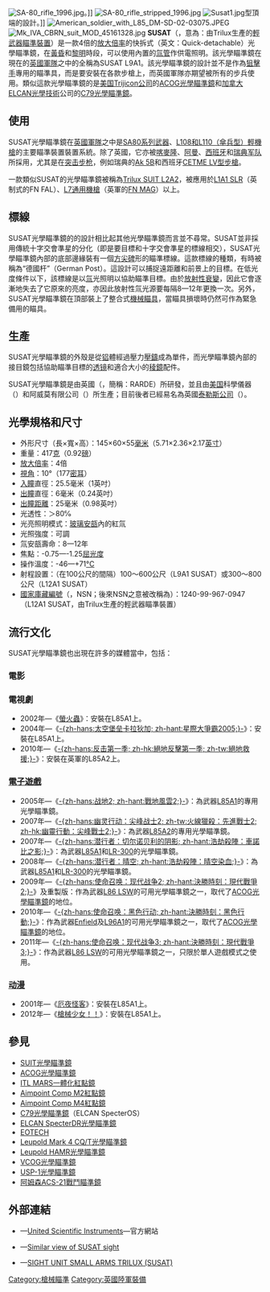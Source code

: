 {{noteTA
|G1=軍事
|G2=長度單位
|G3=Firearms
}}
[[File:SA-80_rifle_1996.jpg|thumb]]。]]
[[File:SA-80_rifle_stripped_1996.jpg|thumb]]
[[File:Susat1.jpg|thumb]]型頂端的設計。]]
[[File:American_soldier_with_L85_DM-SD-02-03075.JPEG|thumb]]
[[File:Mk_IVA_CBRN_suit_MOD_45161328.jpg|thumb]]
'''SUSAT'''（{{Lang-en|Sight Unit Small Arms, Trilux}}，意為：由Trilux生產的[[輕兵器|輕武器]][[瞄准镜|瞄準裝置]]）是一款4倍的[[望远镜放大倍数|放大倍率]]的快拆式（英文：Quick-detachable）光學瞄準鏡，在[[薄暮|黃昏]]和[[拂晓|黎明]]時段，可以使用內置的[[氚管|氚管]]作供電照明。該光學瞄準鏡在現在的[[英國軍隊|英國軍隊]]之中的全稱為SUSAT L9A1。該光學瞄準鏡的設計並不是作為[[狙擊手|狙擊手]]專用的瞄準具，而是要安裝在各款步槍上，而英國軍隊亦期望被所有的步兵使用。類似這款光學瞄準鏡的是[[美国|美国]][[Trijicon公司|Trijicon公司]]的[[先進戰鬥光學瞄準鏡|ACOG光學瞄準鏡]]和[[加拿大|加拿大]][[雷神ELCAN光學技術|ELCAN光學技術]]公司的[[C79光學瞄準鏡|C79光學瞄準鏡]]。

== 使用 ==
SUSAT光學瞄準鏡在[[英國軍隊|英國軍隊]]之中是[[SA80槍族|SA80系列武器]]、[[FN_Minimi輕機槍|L108和L110（傘兵型）輕機槍]]的主要瞄準裝置裝置系統。除了英國，它亦被[[喀麦隆军队|喀麥隆]]、[[阿曼軍隊|阿曼]]、[[西班牙武装力量|西班牙]]和[[瑞典军队|瑞典军队]]所採用，尤其是在[[突击步枪|突击步枪]]，例如瑞典的[[Ak_5突擊步槍#Ak_5B|Ak 5B]]和西班牙[[CETME_L型突擊步槍|CETME LV型步槍]]。

一款類似SUSAT的光學瞄準鏡被稱為[[SUIT光學瞄準鏡|Trilux SUIT L2A2]]，被應用於[[FN_FAL自動步槍#使用國|L1A1 SLR]]（英制式的FN FAL）、[[L7通用機槍|L7通用機槍]]（英軍的[[FN_MAG通用機槍|FN MAG]]）以上。

== 標線 ==
SUSAT光學瞄準鏡的{{Link-en|標線|Reticle}}的設計相比起其他光學瞄準鏡而言並不尋常。SUSAT並非採用傳統十字交會準星的分化（即是要目標和十字交會準星的標線相交），SUSAT光學瞄準鏡內部的底部邊緣裝有一個[[方尖碑|方尖碑]]形的瞄準標線。這款標線的種類，有時被稱為“德國杆”（German Post）。這設計可以捕捉遠距離和前景上的目標。在低光度條件以下，該標線是以[[氚|氚]]光照明以協助瞄準目標。由於[[放射性|放射性]][[放射性#衰变|衰變]]，因此它會逐漸地失去了它原來的亮度，亦因此放射性氚光源要每隔8—12年更換一次。另外，SUSAT光學瞄準鏡在頂部裝上了整合式[[機械瞄具|機械瞄具]]，當瞄具損壞時仍然可作為緊急備用的瞄具。

== 生產 ==
SUSAT光學瞄準鏡的外殼是從[[铝|铝]]體經過壓力[[壓鑄|壓鑄]]成為單件，而光學瞄準鏡內部的接目鏡包括協助瞄準目標的[[透镜|透镜]]和適合大小的[[稜鏡|稜鏡]]配件。

SUSAT光學瞄準鏡是由英國{{Link-en|霍爾斯特德堡|Fort Halstead|皇家武裝研究及發展機構}}（{{Lang-en|Royal Armaments Research Development Establishment}}，簡稱：RARDE）所研發，並且由[[美国|美国]]科學儀器（{{Lang-en|Scientific Instruments}}）和阿威莫有限公司（{{Lang-en|Avimo Ltd.}}）所生產；目前後者已經易名為英國[[泰勒斯|泰勒斯]][[英國泰利斯公司|公司]]（{{Lang-en|Thales UK}}）。

== 光學規格和尺寸 ==
* 外形尺寸（長×寬×高）：145×60×55[[毫米|毫米]]（5.71×2.36×2.17[[英寸|英寸]]）
* 重量：417[[克|克]]（0.92[[磅|磅]]）
* [[望远镜放大倍数|放大倍率]]：4倍
* [[視野|視角]]：10°（177[[密耳|密耳]]）
* [[物鏡|入瞳]]直徑：25.5毫米（1英吋）
* [[出射瞳|出瞳]]直徑：6毫米（0.24英吋）
* [[適眼距|出瞳距離]]：25毫米（0.98英吋）
* 光透性：＞80℅
* 光亮照明模式：[[玻璃|玻璃]][[安瓿|安瓿]]內的紅氚
* 光照強度：可調
* 氚安瓿壽命：8—12年
* 焦點：-0.75—-1.25[[屈光度|屈光度]]
* 操作溫度：-46—+71[[摄氏温标|°C]]
* 射程設置：（在100公尺的間隔）100〜600公尺（L9A1 SUSAT）或300〜800公尺（L12A1 SUSAT）
* [[北約庫藏編號|國家庫藏編號]]（{{Lang|en|'''N'''ational '''S'''tock '''N'''umber}}，NSN；後來NSN之意被改稱為{{Lang|en|'''N'''ATO '''S'''tock '''N'''umber}}）：1240-99-967-0947（L12A1 SUSAT，由Trilux生產的輕武器瞄準裝置）

== 流行文化 ==
SUSAT光學瞄準鏡也出現在許多的媒體當中，包括：

=== 電影 ===

=== 電視劇 ===
* 2002年—《[[螢火蟲_(電視劇)|螢火蟲]]》：安裝在L85A1上。
* 2004年—《[[太空堡垒卡拉狄加|-{zh-hans:太空堡垒卡拉狄加; zh-hant:星際大爭霸2005;}-]]》：安裝在L85A1上。
* 2010年—《[[絕地救援|-{zh-hans:反击第一季; zh-hk:絕地反擊第一季; zh-tw:絕地救援;}-]]》：安裝在英軍的L85A2上。

=== [[电脑游戏|電子遊戲]] ===
* 2005年—《[[战地2|-{zh-hans:战地2; zh-hant:戰地風雲2;}-]]》：為武器[[SA80槍族|L85A1]]的專用光學瞄準鏡。
* 2007年—《[[火線獵殺：先進戰士2|-{zh-hans:幽灵行动：尖峰战士2; zh-tw:火線獵殺：先進戰士2; zh-hk:幽靈行動：尖峰戰士2;}-]]》：為武器[[SA80槍族|L85A2]]的專用光學瞄準鏡。
* 2007年—《[[浩劫殺陣：車諾比之影|-{zh-hans:潜行者：切尔诺贝利的阴影; zh-hant:浩劫殺陣：車諾比之影;}-]]》：為武器[[SA80槍族|L85A1]]和[[LR-300突擊步槍|LR-300]]的光學瞄準鏡。
* 2008年—《[[浩劫殺陣：晴空染血|-{zh-hans:潜行者：晴空; zh-hant:浩劫殺陣：晴空染血;}-]]》：為武器[[SA80槍族|L85A1]]和[[LR-300突擊步槍|LR-300]]的光學瞄準鏡。
* 2009年—《[[決勝時刻：現代戰爭2|-{zh-hans:使命召唤：现代战争2; zh-hant:決勝時刻：現代戰爭2;}-]]》及重製版：作為武器[[SA80槍族|L86 LSW]]的可用光學瞄準鏡之一，取代了[[先進戰鬥光學瞄準鏡|ACOG光學瞄準鏡]]的地位。
* 2010年—《[[決勝時刻：黑色行動|-{zh-hans:使命召唤：黑色行动; zh-hant:決勝時刻：黑色行動;}-]]》：作為武器[[L64/65突擊步槍|Enfield]]及[[精密國際AW狙擊步槍|L96A1]]的可用光學瞄準鏡之一，取代了[[先進戰鬥光學瞄準鏡|ACOG光學瞄準鏡]]的地位。
* 2011年—《[[決勝時刻：現代戰爭3|-{zh-hans:使命召唤：现代战争3; zh-hant:決勝時刻：現代戰爭3;}-]]》：作為武器[[SA80槍族|L86 LSW]]的可用光學瞄準鏡之一，只限於單人遊戲模式之使用。

=== [[动画|动漫]] ===
* 2001年—《[[厄夜怪客|厄夜怪客]]》：安裝在L85A1上。
* 2012年—《[[槍械少女！！|槍械少女！！]]》：安裝在L85A1上。

== 參見 ==
{{div col|cols=2}}
* [[SUIT光學瞄準鏡|SUIT光學瞄準鏡]]
* [[先進戰鬥光學瞄準鏡|ACOG光學瞄準鏡]]
* [[ITL_MARS一體化紅點鏡|ITL MARS一體化紅點鏡]]
* [[Aimpoint_Comp_M2紅點鏡|Aimpoint Comp M2紅點鏡]]
* [[Aimpoint_Comp_M4紅點鏡|Aimpoint Comp M4紅點鏡]]
* [[C79光學瞄準鏡|C79光學瞄準鏡]]（ELCAN SpecterOS）
* [[ELCAN_SpecterDR光學瞄準鏡|ELCAN SpecterDR光學瞄準鏡]]
* [[EOTECH|EOTECH]]
* [[Leupold_Mark_4_CQ/T光學瞄準鏡|Leupold Mark 4 CQ/T光學瞄準鏡]]
* [[Leupold_HAMR光學瞄準鏡|Leupold HAMR光學瞄準鏡]]
* [[VCOG光學瞄準鏡|VCOG光學瞄準鏡]]
* [[USP-1光學瞄準鏡|USP-1光學瞄準鏡]]
* [[阿姆森ACS-21戰鬥瞄準鏡|阿姆森ACS-21戰鬥瞄準鏡]]
{{div col end}}

== 外部連結 ==
* {{en icon}}—[http://www.usiltd.co.uk United Scientific Instruments]{{Wayback|url=http://www.usiltd.co.uk/ |date=20200527112330 }}—官方網站
* {{en icon}}—[http://i30.photobucket.com/albums/c327/FunkMoebius59/Trilux005.jpg Similar view of SUSAT sight]{{Wayback|url=http://i30.photobucket.com/albums/c327/FunkMoebius59/Trilux005.jpg |date=20091224132638 }}
* {{en icon}}—[http://www.mkbartlett.co.uk/data/0304SAA14LC.pdf SIGHT UNIT SMALL ARMS TRILUX (SUSAT)]{{Wayback|url=http://www.mkbartlett.co.uk/data/0304SAA14LC.pdf |date=20191221212732 }}

[[Category:槍械瞄準|Category:槍械瞄準]]
[[Category:英國陸軍裝備|Category:英國陸軍裝備]]